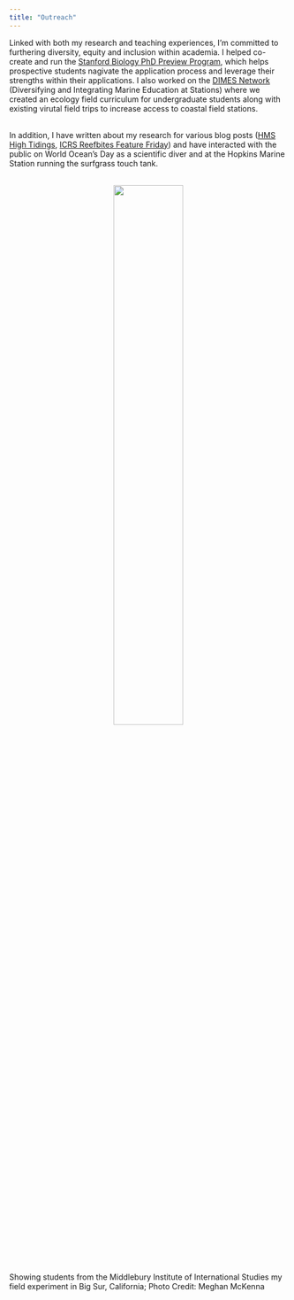 ```yaml
---
title: "Outreach"
---
```


Linked with both my research and teaching experiences, I'm committed to furthering diversity, equity and inclusion within academia. I helped co-create and run the [Stanford Biology PhD Preview Program](https://biology.stanford.edu/phd-program/stanford-biology-phd-preview-program), which helps prospective students nagivate the application process and leverage their strengths within their applications. I also worked on the [DIMES Network](https://sites.google.com/stanford.edu/dimes-rcn-ube/home) (Diversifying and Integrating Marine Education at Stations) where we created an ecology field curriculum for undergraduate students along with existing virutal field trips to increase access to coastal field stations.  
<br>  


In addition, I have written about my research for various blog posts ([HMS High Tidings](https://hightidings.stanford.edu/2020/06/25/sharky-reefs/), [ICRS Reefbites Feature Friday](https://reefbites.wordpress.com/2020/02/03/feature-friday-jamie-mcdevitt-irwin/)) and have interacted with the public on World Ocean's Day as a scientific diver and at the Hopkins Marine Station running the surfgrass touch tank.  
<br>  

<p align="center">

![](images/IMG_0304.jpeg){width=50%}  
</p>
Showing students from the Middlebury Institute of International Studies my field experiment in Big Sur, California; Photo Credit: Meghan McKenna  